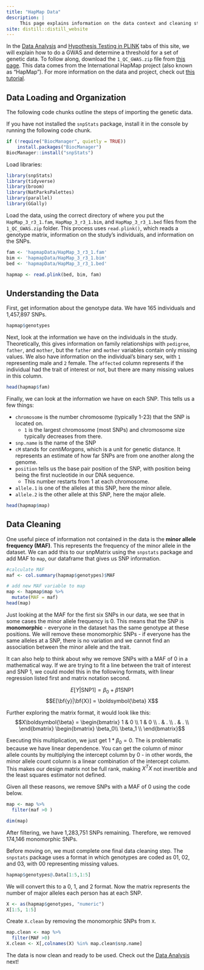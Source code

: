 ```yaml
---
title: "HapMap Data"
description: |
     This page explains information on the data context and cleaning steps necessary to run GWAS and multiple hypothesis testing procedures in RStudio.
site: distill::distill_website
---
```


In the [Data Analysis](https://multipletestingextension.netlify.app/analysisR.html) and [Hypothesis Testing in PLINK](https://multipletestingextension.netlify.app/HapMapPlink.html) tabs of this site, we will explain how to do a GWAS and determine a threshold for a set of genetic data. To follow along, download the `1_QC_GWAS.zip` file from [this page](https://github.com/MareesAT/GWA_tutorial/). This data comes from the International HapMap project (also known as “HapMap”). For more information on the data and project, check out [this tutorial](https://www.ncbi.nlm.nih.gov/pmc/articles/PMC6001694/).

## Data Loading and Organization

The following code chunks outline the steps of importing the genetic data.

If you have not installed the `snpStats` package, install it in the console by running the following code chunk. 

```r
if (!require("BiocManager", quietly = TRUE))
    install.packages("BiocManager")
BiocManager::install("snpStats")
```

Load libraries:

```r
library(snpStats)
library(tidyverse)
library(broom)
library(NatParksPalettes)
library(parallel)
library(GGally)     
```

Load the data, using the correct directory of where you put the `HapMap_3_r3_1.fam`, `HapMap_3_r3_1.bim`, and `HapMap_3_r3_1.bed` files from the `1_QC_GWAS.zip` folder. This process uses `read.plink()`, which reads a genotype matrix, information on the study’s individuals, and information on the SNPs.

```r
fam <- 'hapmapData/HapMap_3_r3_1.fam'
bim <- 'hapmapData/HapMap_3_r3_1.bim'
bed <- 'hapmapData/HapMap_3_r3_1.bed'

hapmap <- read.plink(bed, bim, fam)
```

## Understanding the Data

First, get information about the genotype data. We have 165 individuals and 1,457,897 SNPs.

```r
hapmap$genotypes
```

Next, look at the information we have on the individuals in the study. Theoretically, this gives information on family relationships with `pedigree`, `father`, and `mother`, but the `father` and `mother` variables contain only missing values. We also have information on the individual’s binary sex, with `1` representing male and `2` female. The `affected` column represents if the individual had the trait of interest or not, but there are many missing values in this column.

```r
head(hapmap$fam)
```

Finally, we can look at the information we have on each SNP. This tells us a few things:

- `chromosome` is the number chromosome (typically 1-23) that the SNP is located on. \
  - `1` is the largest chromosome (most SNPs) and chromosome size typically decreases from there.
- `snp.name` is the name of the SNP \
- `cM` stands for *centiMorgans*, which is a unit for genetic distance. It represents an estimate of how far SNPs are from one another along the genome. \
- `position` tells us the base pair position of the SNP, with position being being the first nucleotide in our DNA sequence. \
   - This number restarts from 1 at each chromosome. \
- `allele.1` is one of the alleles at this SNP, here the minor allele. \
- `allele.2` is the other allele at this SNP, here the major allele. \

```r
head(hapmap$map)
```

## Data Cleaning

One useful piece of information not contained in the data is the **minor allele frequency (MAF)**. This represents the frequency of the minor allele in the dataset. We can add this to our snpMatrix using the `snpstats` package and add MAF to `map`, our dataframe that gives us SNP information.

```r
#calculate MAF
maf <- col.summary(hapmap$genotypes)$MAF

# add new MAF variable to map
map <- hapmap$map %>%
  mutate(MAF = maf)
head(map)
```

Just looking at the MAF for the first six SNPs in our data, we see that in some cases the minor allele frequency is 0. This means that the SNP is **monomorphic** - everyone in the dataset has the same genotype at these positions. We will remove these monomorphic SNPs - if everyone has the same alleles at a SNP, there is no variation and we cannot find an association between the minor allele and the trait.

It can also help to think about why we remove SNPs with a MAF of 0 in a mathematical way. If we are trying to fit a line between the trait of interest and SNP 1, we could model this in the following formats, with linear regression listed first and matrix notation second.

$$E[Y|\text{SNP1}] = \beta_0 + \beta1 \text{SNP1}$$
$$E[\bf{y}|\bf{X}] = \boldsymbol{\beta} X$$

Further exploring the matrix format, it would look like this:
$$X\boldsymbol{\beta} = \begin{bmatrix}
1 & 0 \\
1 & 0 \\
. & . \\
. & . \\
\end{bmatrix}
\begin{bmatrix}
\beta_0\\
\beta_1 \\
\end{bmatrix}$$

Executing this multiplication, we just get $1 * \beta_0 = 0$. The is problematic because we have linear dependence. You can get the column of minor allele counts by multiplying the intercept column by 0 - in other words, the minor allele count column is a linear combination of the intercept column. This makes our design matrix not be full rank, making $X^TX$ not invertible and the least squares estimator not defined.

Given all these reasons, we remove SNPs with a MAF of 0 using the code below.

```r
map <- map %>%
  filter(maf >0 )

dim(map)
```

After filtering, we have 1,283,751 SNPs remaining. Therefore, we removed 174,146 monomorphic SNPs.

Before moving on, we must complete one final data cleaning step. The `snpstats` package uses a format in which genotypes are coded as 01, 02, and 03, with 00 representing missing values. \

```r
hapmap$genotypes@.Data[1:5,1:5]
```

We will convert this to a 0, 1, and 2 format. Now the matrix represents the number of major alleles each person has at each SNP. \

```r
X <- as(hapmap$genotypes, "numeric")
X[1:5, 1:5]
```

Create `X.clean` by removing the monomorphic SNPs from `X`.

```r
map.clean <- map %>%
  filter(MAF >0)
X.clean <- X[,colnames(X) %in% map.clean$snp.name]
```


The data is now clean and ready to be used. Check out the [Data Analysis](https://multipletestingextension.netlify.app/analysisR.html) next!

